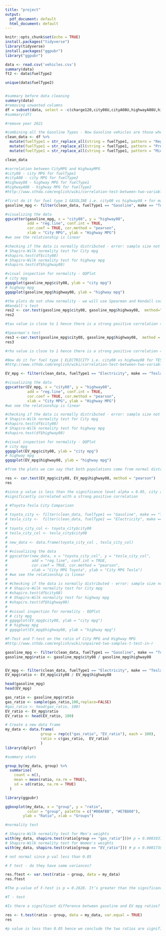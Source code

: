 ---
title: "project"
output:
  pdf_document: default
  html_document: default
---

```{r setup, include=FALSE}
knitr::opts_chunk$set(echo = TRUE)
install.packages("tidyverse")
library(tidyverse)
install.packages("ggpubr")
library("ggpubr")
```

```{r}
data <- read.csv('vehicles.csv')
summary(data)
ft2 <- data$fuelType2

unique(data$fuelType2)


#summary before data cleaning
summary(data)
#removing unwanted columns
df = subset(data, select = -c(charge120,city08U,cityA08U,highwayA08U,highway08U,eng_dscr,UCity,UCityA,UHighway,UHighwayA,createdOn,modifiedOn))
#summary(df)

#remove year 2021

#combining all the Gasoline Types - Now Gasoline vehicles are those where fuelType1 = Gasoline
clean_data <- df %>%
  mutate(fuelType1 = str_replace_all(string = fuelType1, pattern = "Regular Gasoline", replacement = "Gasoline")) %>%
  mutate(fuelType1 = str_replace_all(string = fuelType1, pattern = "Premium Gasoline", replacement = "Gasoline")) %>%
  mutate(fuelType1 = str_replace_all(string = fuelType1, pattern = "Midgrade Gasoline", replacement = "Gasoline"))

clean_data
```

```{r}
#correlation between CityMPG and HighwayMPG
#city08 - city MPG for fuelType1
#cityA08 - city MPG for fuelType2 
#highway08 - highway MPG for fuelType1
#highwayA08 - highway MPG for fuelType2
#http://www.sthda.com/english/wiki/correlation-test-between-two-variables-in-r 

#first do it for fuel type 1 GASOLINE i.e. city08 vs highway08 + for make TOYOTA
gasoline_mpg <- filter(clean_data, fuelType1 == "Gasoline", make == "Toyota" )

#visualizing the data
ggscatter(gasoline_mpg, x = "city08", y = "highway08", 
          add = "reg.line", conf.int = TRUE, 
          cor.coef = TRUE, cor.method = "pearson",
          xlab = "City MPG", ylab = "Highway MPG")
#we see the relationship is linear

#checking if the data is normally distributed - error: sample size not enough
# Shapiro-Wilk normality test for City mpg
#shapiro.test(df$city08) 
# Shapiro-Wilk normality test for highway mpg
#shapiro.test(df$highway08)

#visual inspection for normality - QQPlot
# city mpg
ggqqplot(gasoline_mpg$city08, ylab = "city mpg")
# highway mpg
ggqqplot(gasoline_mpg$highway08, ylab = "highway mpg")

#the plots do not show normality - we will use Spearman and Kendall correlation
#Kendall's test
res2 <- cor.test(gasoline_mpg$city08, gasoline_mpg$highway08,  method="kendall")
res2

#tau value is close to 1 hence there is a strong positive correlation = 0.86

#Spearman's test
res3 <-cor.test(gasoline_mpg$city08, gasoline_mpg$highway08,  method = "spearman")
res3

#rho value is close to 1 hence there is a strong positive correlation = 0.95
```
```{r}
#Now do it for fuel type 1 ELECTRICITY i.e. city08 vs highway08 for TESLA
#http://www.sthda.com/english/wiki/correlation-test-between-two-variables-in-r

EV_mpg <- filter(clean_data, fuelType1 == "Electricity", make == "Tesla")

#visualizing the data
ggscatter(EV_mpg, x = "city08", y = "highway08", 
          add = "reg.line", conf.int = TRUE, 
          cor.coef = TRUE, cor.method = "pearson",
          xlab = "City MPG", ylab = "Highway MPG")
#we see the relationship is linear

#checking if the data is normally distributed - error: sample size not enough
# Shapiro-Wilk normality test for City mpg
#shapiro.test(df$city08) 
# Shapiro-Wilk normality test for highway mpg
#shapiro.test(df$highway08)

#visual inspection for normality - QQPlot
# city mpg
ggqqplot(EV_mpg$city08, ylab = "city mpg")
# highway mpg
ggqqplot(EV_mpg$highway08, ylab = "highway mpg")

#from the plots we can say that both populations come from normal distributions - we use Pearson Correlation

res <- cor.test(EV_mpg$city08, EV_mpg$highway08, method = "pearson")
res

#since p value is less than the significance level alpha = 0.05, city and highway mpg are 
#significantly correlated with a strong positive correlation 
```
```{r}
# #Toyota-Tesla City Comparison
# 
# toyota_city <- filter(clean_data, fuelType1 == "Gasoline", make == "Toyota")
# tesla_city <-  filter(clean_data, fuelType1 == "Electricity", make == "Tesla")
# 
# toyota_city_col <- toyota_city$city08
# tesla_city_col <- tesla_city$city08
# 
# new_data <- data.frame(toyota_city_col , tesla_city_col)
# 
# #visualizing the data
# ggscatter(new_data, x = "toyota_city_col", y = "tesla_city_col", 
#           add = "reg.line", conf.int = TRUE, 
#           cor.coef = TRUE, cor.method = "pearson",
#           xlab = "City MPG Toyota", ylab = "City MPG Tesla")
# #we see the relationship is linear
# 
# #checking if the data is normally distributed - error: sample size not enough
# # Shapiro-Wilk normality test for City mpg
# #shapiro.test(df$city08) 
# # Shapiro-Wilk normality test for highway mpg
# #shapiro.test(df$highway08)
# 
# #visual inspection for normality - QQPlot
# # city mpg
# ggqqplot(EV_mpg$city08, ylab = "city mpg")
# # highway mpg
# ggqqplot(EV_mpg$highway08, ylab = "highway mpg")


```

```{r}
#F-Test and T-test on the ratio of City MPG and Highway MPG 
#http://www.sthda.com/english/wiki/unpaired-two-samples-t-test-in-r

gasoline_mpg <- filter(clean_data, fuelType1 == "Gasoline", make == "Toyota" )
gasoline_mpg$ratio <- gasoline_mpg$city08 / gasoline_mpg$highway08


EV_mpg <- filter(clean_data, fuelType1 == "Electricity", make == "Tesla")
EV_mpg$ratio <- EV_mpg$city08 / EV_mpg$highway08

head(gasoline_mpg)
head(EV_mpg)

gas_ratio <- gasoline_mpg$ratio
gas_ratio <- sample(gas_ratio,100,replace=FALSE)
#gas_ratio <- head(gas_ratio, 100)
EV_ratio <- EV_mpg$ratio
EV_ratio <- head(EV_ratio, 100)

# Create a new data frame
my_data <- data.frame( 
                group = rep(c("gas_ratio", "EV_ratio"), each = 100),
                ratio = c(gas_ratio,  EV_ratio)
                )
library(dplyr)

#summary stats

group_by(my_data, group) %>%
  summarise(
    count = n(),
    mean = mean(ratio, na.rm = TRUE),
    sd = sd(ratio, na.rm = TRUE)
  )

library(ggpubr)

ggboxplot(my_data, x = "group", y = "ratio", 
          color = "group", palette = c("#00AFBB", "#E7B800"),
        ylab = "Ratio", xlab = "Groups")

#normality test

# Shapiro-Wilk normality test for Men's weights
with(my_data, shapiro.test(ratio[group == "gas_ratio"]))# p = 0.0001937
# Shapiro-Wilk normality test for Women's weights
with(my_data, shapiro.test(ratio[group == "EV_ratio"])) # p = 0.0001738

# not normal since p val less than 0.05

# F test - do they have same variances?

res.ftest <- var.test(ratio ~ group, data = my_data)
res.ftest

#The p-value of F-test is p = 0.2628. It’s greater than the significance level alpha = 0.05. In conclusion, there is no significant difference between the variances of the two sets of data. Therefore, we can use the classic t-test which assume equality of the two variances.

#T - test

#Is there a significant difference between gasoline and EV mpg ratios?

res <- t.test(ratio ~ group, data = my_data, var.equal = TRUE)
res

#p value is less than 0.05 hence we conclude the two ratios are significantly different
```

